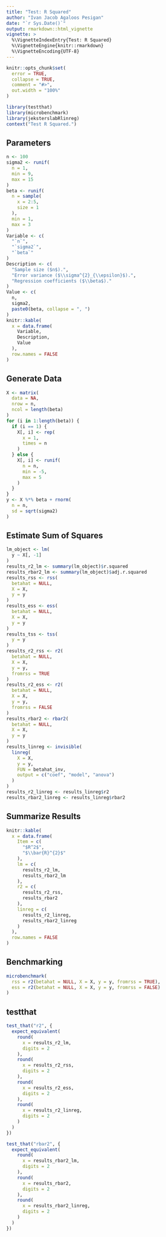 ```yaml
---
title: "Test: R Squared"
author: "Ivan Jacob Agaloos Pesigan"
date: "`r Sys.Date()`"
output: rmarkdown::html_vignette
vignette: >
  %\VignetteIndexEntry{Test: R Squared}
  %\VignetteEngine{knitr::rmarkdown}
  %\VignetteEncoding{UTF-8}
---
```



```r
knitr::opts_chunk$set(
  error = TRUE,
  collapse = TRUE,
  comment = "#>",
  out.width = "100%"
)
```



```r
library(testthat)
library(microbenchmark)
library(jeksterslabRlinreg)
context("Test R Squared.")
```


## Parameters


```r
n <- 100
sigma2 <- runif(
  n = 1,
  min = 9,
  max = 15
)
beta <- runif(
  n = sample(
    x = 2:5,
    size = 1
  ),
  min = 1,
  max = 3
)
Variable <- c(
  "`n`",
  "`sigma2`",
  "`beta`"
)
Description <- c(
  "Sample size ($n$).",
  "Error variance ($\\sigma^{2}_{\\epsilon}$).",
  "Regression coefficients ($\\beta$)."
)
Value <- c(
  n,
  sigma2,
  paste0(beta, collapse = ", ")
)
knitr::kable(
  x = data.frame(
    Variable,
    Description,
    Value
  ),
  row.names = FALSE
)
```


## Generate Data


```r
X <- matrix(
  data = NA,
  nrow = n,
  ncol = length(beta)
)
for (i in 1:length(beta)) {
  if (i == 1) {
    X[, i] <- rep(
      x = 1,
      times = n
    )
  } else {
    X[, i] <- runif(
      n = n,
      min = -5,
      max = 5
    )
  }
}
y <- X %*% beta + rnorm(
  n = n,
  sd = sqrt(sigma2)
)
```


## Estimate Sum of Squares


```r
lm_object <- lm(
  y ~ X[, -1]
)
results_r2_lm <- summary(lm_object)$r.squared
results_rbar2_lm <- summary(lm_object)$adj.r.squared
results_rss <- rss(
  betahat = NULL,
  X = X,
  y = y
)
results_ess <- ess(
  betahat = NULL,
  X = X,
  y = y
)
results_tss <- tss(
  y = y
)
results_r2_rss <- r2(
  betahat = NULL,
  X = X,
  y = y,
  fromrss = TRUE
)
results_r2_ess <- r2(
  betahat = NULL,
  X = X,
  y = y,
  fromrss = FALSE
)
results_rbar2 <- rbar2(
  betahat = NULL,
  X = X,
  y = y
)
results_linreg <- invisible(
  linreg(
    X = X,
    y = y,
    FUN = betahat_inv,
    output = c("coef", "model", "anova")
  )
)
results_r2_linreg <- results_linreg$r2
results_rbar2_linreg <- results_linreg$rbar2
```


## Summarize Results


```r
knitr::kable(
  x = data.frame(
    Item = c(
      "$R^2$",
      "$\\bar{R}^{2}$"
    ),
    lm = c(
      results_r2_lm,
      results_rbar2_lm
    ),
    r2 = c(
      results_r2_rss,
      results_rbar2
    ),
    linreg = c(
      results_r2_linreg,
      results_rbar2_linreg
    )
  ),
  row.names = FALSE
)
```


## Benchmarking


```r
microbenchmark(
  rss = r2(betahat = NULL, X = X, y = y, fromrss = TRUE),
  ess = r2(betahat = NULL, X = X, y = y, fromrss = FALSE)
)
```


## testthat


```r
test_that("r2", {
  expect_equivalent(
    round(
      x = results_r2_lm,
      digits = 2
    ),
    round(
      x = results_r2_rss,
      digits = 2
    ),
    round(
      x = results_r2_ess,
      digits = 2
    ),
    round(
      x = results_r2_linreg,
      digits = 2
    )
  )
})
```



```r
test_that("rbar2", {
  expect_equivalent(
    round(
      x = results_rbar2_lm,
      digits = 2
    ),
    round(
      x = results_rbar2,
      digits = 2
    ),
    round(
      x = results_rbar2_linreg,
      digits = 2
    )
  )
})
```

